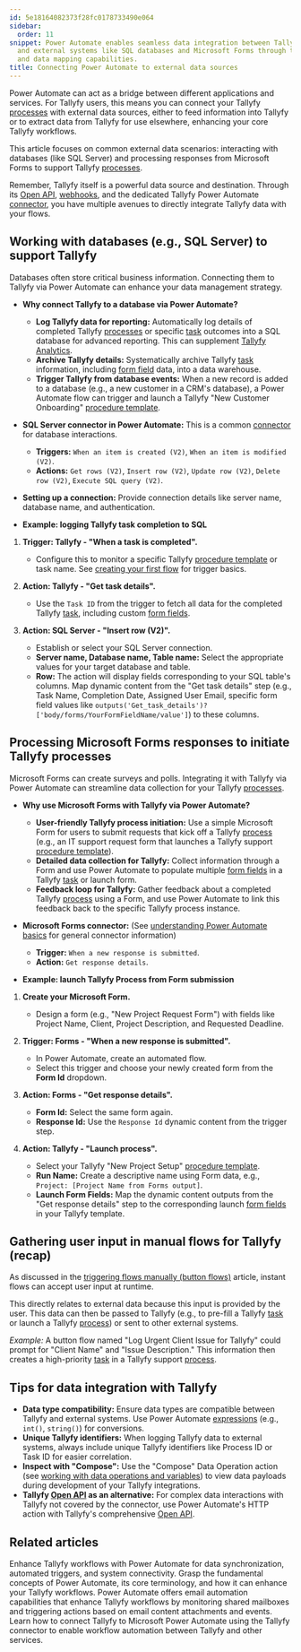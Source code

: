 ```yaml
---
id: 5e18164082373f28fc0178733490e064
sidebar:
  order: 11
snippet: Power Automate enables seamless data integration between Tallyfy processes
  and external systems like SQL databases and Microsoft Forms through triggers actions
  and data mapping capabilities.
title: Connecting Power Automate to external data sources
---
```



Power Automate can act as a bridge between different applications and services. For Tallyfy users, this means you can connect your Tallyfy [processes](/products/pro/tracking-and-tasks/processes/) with external data sources, either to feed information into Tallyfy or to extract data from Tallyfy for use elsewhere, enhancing your core Tallyfy workflows.

This article focuses on common external data scenarios: interacting with databases (like SQL Server) and processing responses from Microsoft Forms to support Tallyfy [processes](/products/pro/tracking-and-tasks/processes/).

Remember, Tallyfy itself is a powerful data source and destination. Through its [Open API](/products/pro/integrations/open-api/), [webhooks](/products/pro/integrations/webhooks/), and the dedicated Tallyfy Power Automate [connector](/products/pro/integrations/middleware/power-automate/how-can-i-integrate-tallyfy-with-microsoft-power-automate/), you have multiple avenues to directly integrate Tallyfy data with your flows.

## Working with databases (e.g., SQL Server) to support Tallyfy

Databases often store critical business information. Connecting them to Tallyfy via Power Automate can enhance your data management strategy.

*   **Why connect Tallyfy to a database via Power Automate?**
    *   **Log Tallyfy data for reporting:** Automatically log details of completed Tallyfy [processes](/products/pro/tracking-and-tasks/processes/) or specific [task](/products/pro/tracking-and-tasks/tasks/) outcomes into a SQL database for advanced reporting. This can supplement [Tallyfy Analytics](/products/pro/integrations/analytics/).
    *   **Archive Tallyfy details:** Systematically archive Tallyfy [task](/products/pro/tracking-and-tasks/tasks/) information, including [form field](/products/pro/tracking-and-tasks/tasks/what-are-form-fields-in-tallyfy/) data, into a data warehouse.
    *   **Trigger Tallyfy from database events:** When a new record is added to a database (e.g., a new customer in a CRM's database), a Power Automate flow can trigger and launch a Tallyfy "New Customer Onboarding" [procedure template](/products/pro/documenting/templates/).

*   **SQL Server connector in Power Automate:**
    This is a common [connector](/products/pro/integrations/middleware/power-automate/understanding-power-automate-basics/) for database interactions.
    *   **Triggers:** `When an item is created (V2)`, `When an item is modified (V2)`.
    *   **Actions:** `Get rows (V2)`, `Insert row (V2)`, `Update row (V2)`, `Delete row (V2)`, `Execute SQL query (V2)`.

*   **Setting up a connection:** Provide connection details like server name, database name, and authentication.

*   **Example: logging Tallyfy task completion to SQL**

<Steps>

1.  **Trigger: Tallyfy - "When a task is completed".**
	*   Configure this to monitor a specific Tallyfy [procedure template](/products/pro/documenting/templates/) or task name. See [creating your first flow](/products/pro/integrations/middleware/power-automate/creating-your-first-flow-in-power-automate/) for trigger basics.

2.  **Action: Tallyfy - "Get task details".**
	*   Use the `Task ID` from the trigger to fetch all data for the completed Tallyfy [task](/products/pro/tracking-and-tasks/tasks/), including custom [form fields](/products/pro/tracking-and-tasks/tasks/what-are-form-fields-in-tallyfy/).

3.  **Action: SQL Server - "Insert row (V2)".**
	*   Establish or select your SQL Server connection.
	*   **Server name, Database name, Table name:** Select the appropriate values for your target database and table.
	*   **Row:** The action will display fields corresponding to your SQL table's columns. Map dynamic content from the "Get task details" step (e.g., Task Name, Completion Date, Assigned User Email, specific form field values like `outputs('Get_task_details')?['body/forms/YourFormFieldName/value']`) to these columns.



</Steps>

## Processing Microsoft Forms responses to initiate Tallyfy processes

Microsoft Forms can create surveys and polls. Integrating it with Tallyfy via Power Automate can streamline data collection for your Tallyfy [processes](/products/pro/tracking-and-tasks/processes/).

*   **Why use Microsoft Forms with Tallyfy via Power Automate?**
    *   **User-friendly Tallyfy process initiation:** Use a simple Microsoft Form for users to submit requests that kick off a Tallyfy [process](/products/pro/tracking-and-tasks/processes/) (e.g., an IT support request form that launches a Tallyfy support [procedure template](/products/pro/documenting/templates/)).
    *   **Detailed data collection for Tallyfy:** Collect information through a Form and use Power Automate to populate multiple [form fields](/products/pro/tracking-and-tasks/tasks/what-are-form-fields-in-tallyfy/) in a Tallyfy [task](/products/pro/tracking-and-tasks/tasks/) or launch form.
    *   **Feedback loop for Tallyfy:** Gather feedback about a completed Tallyfy [process](/products/pro/tracking-and-tasks/processes/) using a Form, and use Power Automate to link this feedback back to the specific Tallyfy process instance.

*   **Microsoft Forms connector:** (See [understanding Power Automate basics](/products/pro/integrations/middleware/power-automate/understanding-power-automate-basics/) for general connector information)
    *   **Trigger:** `When a new response is submitted`.
    *   **Action:** `Get response details`.

*   **Example: launch Tallyfy Process from Form submission**

<Steps>

1.  **Create your Microsoft Form.**
	*   Design a form (e.g., "New Project Request Form") with fields like Project Name, Client, Project Description, and Requested Deadline.

2.  **Trigger: Forms - "When a new response is submitted".**
	*   In Power Automate, create an automated flow.
	*   Select this trigger and choose your newly created form from the **Form Id** dropdown.

3.  **Action: Forms - "Get response details".**
	*   **Form Id:** Select the same form again.
	*   **Response Id:** Use the `Response Id` dynamic content from the trigger step.



4.  **Action: Tallyfy - "Launch process".**
	*   Select your Tallyfy "New Project Setup" [procedure template](/products/pro/documenting/templates/).
	*   **Run Name:** Create a descriptive name using Form data, e.g., `Project: [Project Name from Forms output]`.
	*   **Launch Form Fields:** Map the dynamic content outputs from the "Get response details" step to the corresponding launch [form fields](/products/pro/tracking-and-tasks/tasks/what-are-form-fields-in-tallyfy/) in your Tallyfy template.

</Steps>

## Gathering user input in manual flows for Tallyfy (recap)

As discussed in the [triggering flows manually (button flows)](/products/pro/integrations/middleware/power-automate/triggering-flows-manually-button-flows/) article, instant flows can accept user input at runtime.

This directly relates to external data because this input is provided by the user. This data can then be passed to Tallyfy (e.g., to pre-fill a Tallyfy [task](/products/pro/tracking-and-tasks/tasks/) or launch a Tallyfy [process](/products/pro/tracking-and-tasks/processes/)) or sent to other external systems.

*Example:* A button flow named "Log Urgent Client Issue for Tallyfy" could prompt for "Client Name" and "Issue Description." This information then creates a high-priority [task](/products/pro/tracking-and-tasks/tasks/) in a Tallyfy support [process](/products/pro/tracking-and-tasks/processes/).

## Tips for data integration with Tallyfy

*   **Data type compatibility:** Ensure data types are compatible between Tallyfy and external systems. Use Power Automate [expressions](/products/pro/integrations/middleware/power-automate/advanced-conditions-and-expressions/) (e.g., `int()`, `string()`) for conversions.
*   **Unique Tallyfy identifiers:** When logging Tallyfy data to external systems, always include unique Tallyfy identifiers like Process ID or Task ID for easier correlation.
*   **Inspect with "Compose":** Use the "Compose" Data Operation action (see [working with data operations and variables](/products/pro/integrations/middleware/power-automate/working-with-data-operations-and-variables/)) to view data payloads during development of your Tallyfy integrations.
*   **Tallyfy [Open API](/products/pro/integrations/open-api/) as an alternative:** For complex data interactions with Tallyfy not covered by the connector, use Power Automate's HTTP action with Tallyfy's comprehensive [Open API](/products/pro/integrations/open-api/).


## Related articles
<CardGrid>
<LinkTitleCard header="<b>Middleware > Power Automate</b>" href="/products/pro/integrations/middleware/power-automate/" > Enhance Tallyfy workflows with Power Automate for data synchronization, automated triggers, and system connectivity. </LinkTitleCard>
<LinkTitleCard header="<b>Power Automate > Understanding Power Automate basics</b>" href="/products/pro/integrations/middleware/power-automate/understanding-power-automate-basics/" > Grasp the fundamental concepts of Power Automate, its core terminology, and how it can enhance your Tallyfy workflows. </LinkTitleCard>
<LinkTitleCard header="<b>Power Automate > Working with email automation in Power Automate</b>" href="/products/pro/integrations/middleware/power-automate/working-with-email-automation-in-power-automate/" > Power Automate offers email automation capabilities that enhance Tallyfy workflows by monitoring shared mailboxes and triggering actions based on email content attachments and events. </LinkTitleCard>
<LinkTitleCard header="<b>Power Automate > Connect Tallyfy to Power Automate</b>" href="/products/pro/integrations/middleware/power-automate/how-can-i-integrate-tallyfy-with-microsoft-power-automate/" > Learn how to connect Tallyfy to Microsoft Power Automate using the Tallyfy connector to enable workflow automation between Tallyfy and other services. </LinkTitleCard>
</CardGrid>